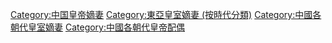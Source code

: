 [[Category:中国皇帝嫡妻|Category:中国皇帝嫡妻]]
[[Category:東亞皇室嫡妻_(按時代分類)|Category:東亞皇室嫡妻 (按時代分類)]]
[[Category:中國各朝代皇室嫡妻|Category:中國各朝代皇室嫡妻]]
[[Category:中國各朝代皇帝配偶|Category:中國各朝代皇帝配偶]]